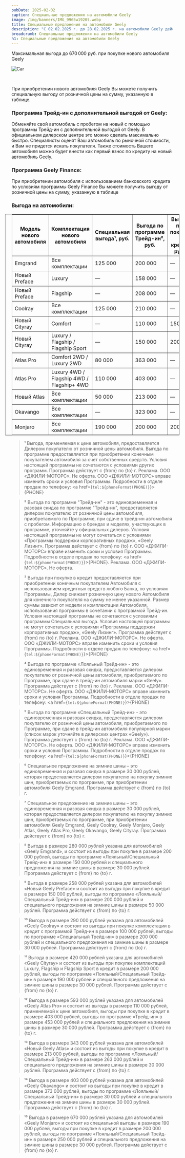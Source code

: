 ```yaml
---
pubDate: 2025-02-02
caption: Специальные предложения на автомобили Geely
image: /img/banners/IMG_9965w1920t.webp
title: Специальные предложения на автомобили Geely
description: "С 02.02.2025 г. до 28.02.2025 г. на автомобили Geely действует выгода до 670 000 ₽."
breadcrumb: Специальные предложения на автомобили Geely
h1: Специальные предложения на автомобили Geely
---
```




Максимальная выгода до 670 000 руб. при покупке нового автомобиля Geely

<img srcset="/img/banners/IMG_9965w1920t.webp 1x,
		/img/banners/IMG_9965w1920t.webp 1.5x"
	src="/img/banners/IMG_9965w1920t.webp" alt="Car" />

&nbsp;

При приобретении нового автомобиля Geely Вы можете получить специальную выгоду от розничной цены на сумму, указанную в таблице.

### <b>Программа Трейд-ин с дополнительной выгодой от Geely:</b>

Обменяйте свой автомобиль с пробегом на новый с помощью программы Трейд-ин с дополнительной выгодой от Geely. В официальном дилерском центре это можно сделать максимально быстро. Специалисты оценят Ваш автомобиль по рыночной стоимости, и Вам не придется искать покупателя. Также стоимость Вашего автомобиля можно будет внести как первый взнос по кредиту на новый автомобиль Geely.

### <b>Программа Geely Finance:</b>

При приобретении автомобиля с использованием банковского кредита по условиям программы Geely Finance Вы можете получить выгоду от розничной цены на сумму, указанную в таблице

### <b>Выгода на автомобили:</b>

<div class="overflow-auto min-w-full mb-14" style="margin-right: -1.25rem;margin-left: -1.25rem;">
	<table border="1" class="inline-block min-w-full w-auto" style="padding-right: 1.25rem;padding-left: 1.25rem;width: auto;">
		<thead>
			<tr>
					<th>Модель нового автомобиля</th>
					<th>Комплектация нового автомобиля</th>
					<th>Специальная выгода¹, руб.</th>
					<th>Выгода по программе Трейд-ин², руб.</th>
					<th>Выгода при покупке в кредит, руб.³</th>
					<th>Выгода по программе Лояльный⁴ / Специальный⁵ Трейд-ин, руб.</th>
					<th>Специальное предложение на зимние шины⁶⁻⁷</th>
					<th>Максимальная выгода до, руб.</th>
			</tr>
		</thead>
		<tbody class="main-text ">
			<tr>
					<td>Emgrand</td>
					<td>Все комплектации</td>
					<td>125 000</td>
					<td>200 000</td>
					<td>—</td>
					<td>250 000</td>
					<td>30 000</td>
					<td>280 000⁸</td>
			</tr>
			<tr>
					<td>Новый Preface</td>
					<td>Luxury</td>
					<td>—</td>
					<td>158 000</td>
					<td>—</td>
					<td>208 000</td>
					<td>50 000</td>
					<td>258 000⁹</td>
			</tr>
			<tr>
					<td>Новый Preface</td>
					<td>Flagship</td>
					<td>—</td>
					<td>208 000</td>
					<td>—</td>
					<td>258 000</td>
					<td>50 000</td>
					<td>308 000⁹</td>
			</tr>
			<tr>
					<td>Coolray</td>
					<td>Все комплектации</td>
					<td>125 000</td>
					<td>210 000</td>
					<td>—</td>
					<td>260 000</td>
					<td>30 000</td>
					<td>290 000¹⁰</td>
			</tr>
			<tr>
					<td>Новый Cityray</td>
					<td>Comfort</td>
					<td>—</td>
					<td>110 000</td>
					<td>150 000</td>
					<td>150 000</td>
					<td>30 000</td>
					<td>330 000</td>
			</tr>
			<tr>
					<td>Новый Cityray</td>
					<td>Luxury / Flagship / Flagship Sport</td>
					<td>—</td>
					<td>150 000</td>
					<td>200 000</td>
					<td>190 000</td>
					<td>30 000</td>
					<td>420 000¹¹</td>
			</tr>
			<tr>
					<td>Atlas Pro</td>
					<td>Comfort 2WD / Luxury 2WD</td>
					<td>80 000</td>
					<td>363 000</td>
					<td>—</td>
					<td>413 000</td>
					<td>30 000</td>
					<td>523 000</td>
			</tr>
			<tr>
					<td>Atlas Pro</td>
					<td>Luxury 4WD / Flagship 4WD / Flagship+ 4WD</td>
					<td>110 000</td>
					<td>403 000</td>
					<td>—</td>
					<td>453 000</td>
					<td>30 000</td>
					<td>593 000¹²</td>
			</tr>
			<tr>
					<td>Новый Atlas</td>
					<td>Все комплектации</td>
					<td>50 000</td>
					<td>213 000</td>
					<td>—</td>
					<td>263 000</td>
					<td>30 000</td>
					<td>343 000¹³</td>
			</tr>
			<tr>
					<td>Okavango</td>
					<td>Все комплектации</td>
					<td>—</td>
					<td>323 000</td>
					<td>—</td>
					<td>373 000</td>
					<td>30 000</td>
					<td>403 000¹⁴</td>
			</tr>
			<tr>
					<td>Monjaro</td>
					<td>Все комплектации</td>
					<td>190 000</td>
					<td>200 000</td>
					<td>200 000</td>
					<td>250 000</td>
					<td>30 000</td>
					<td>670 000¹⁵</td>
			</tr>
		</tbody>
	</table>
</div>

<SpecialSalonsInfo dataFormName="Узнать подробнее. Специальные предложения на автомобили Geely" />

> ¹ Выгода, применяемая к цене автомобиля, предоставляется Дилером покупателю от розничной цены автомобиля. Выгода по программе предоставляется при приобретении конечным покупателем автомобиля за счет собственных средств. Условия настоящей программы не сочетаются с условиями других программ. Программа действует с {from} по {to} г. Реклама. ООО «ДЖИЛИ-МОТОРС». Не оферта. ООО «ДЖИЛИ-МОТОРС» вправе изменить сроки и условия Программы. Подробности в отделе продаж по телефону: <a href={`tel:${phoneFormat(PHONE)}`}>{PHONE}</a>

> ² Выгода по программе "Трейд-ин" - это единовременная и разовая скидка по программе "Трейд-ин", предоставляется дилером покупателю от розничной цены автомобиля, приобретаемого по Программе, при сдаче в трейд-ин автомобиля с пробегом. Информацию о брендах и моделях, участвующих в программе, уточняйте у официальных дилеров. Условия настоящей программы не могут сочетаться с условиями «Программы поддержки корпоративных продаж», «Geely Лизинг». Программа действует с {from} по {to} г. ООО «ДЖИЛИ-МОТОРС» вправе изменить сроки и условия Программы. Подробности в отделе продаж по телефону: <a href={`tel:${phoneFormat(PHONE)}`}>{PHONE}</a>. Реклама. ООО «ДЖИЛИ-МОТОРС». Не оферта.

> ³ Выгода при покупке в кредит предоставляется при приобретении конечным покупателем Автомобиля с использованием кредитных средств любого Банка, по условиям Программы, Дилер снижает розничную цену нового Автомобиля для конечного покупателя на сумму не менее указанной. Размер суммы зависит от модели и комплектации Автомобиля, использования программы в сочетании с программой Трейд-ин. Условия настоящей программы не сочетаются с условиями программы Специальная выгода. Условия настоящей программы не могут сочетаться с условиями «Программы поддержки корпоративных продаж», «Geely Лизинг». Программа действует с {from} по {to} г. Реклама. ООО «ДЖИЛИ-МОТОРС». Не оферта. ООО «ДЖИЛИ-МОТОРС» вправе изменить сроки и условия Программы. Подробности в отделе продаж по телефону: <a href={`tel:${phoneFormat(PHONE)}`}>{PHONE}</a>

> ⁴ Выгода по программе «Лояльный Трейд-ин» - это единовременная и разовая скидка, предоставляется дилером покупателю от розничной цены автомобиля, приобретаемого по Программе, при сдаче в трейд-ин автомобиля марки «Geely». Программа действует с {from} по {to} г. Реклама. ООО «ДЖИЛИ-МОТОРС». Не оферта. ООО «ДЖИЛИ-МОТОРС» вправе изменить сроки и условия Программы. Подробности в отделе продаж по телефону: <a href={`tel:${phoneFormat(PHONE)}`}>{PHONE}</a>

> ⁵ Выгода по программе «Специальный Трейд-ин» - это единовременная и разовая скидка, предоставляется дилером покупателю от розничной цены автомобиля, приобретаемого по Программе, при сдаче в трейд-ин автомобиля популярной марки (список марок уточняйте в дилерских центрах «Geely»). Программа действует с {from} по {to} г. Реклама. ООО «ДЖИЛИ-МОТОРС». Не оферта. ООО «ДЖИЛИ-МОТОРС» вправе изменить сроки и условия Программы. Подробности в отделе продаж по телефону: <a href={`tel:${phoneFormat(PHONE)}`}>{PHONE}</a>

> ⁶ Специальное предложение на зимние шины – это единовременная и разовая скидка в размере 30 000 рублей, которая предоставляется дилером покупателю на покупку зимних шин, приобретаемых по программе, при приобретении автомобиля Geely Emgrand. Программа действует с {from} по {to} г.

> ⁷ Специальное предложение на зимние шины – это единовременная и разовая скидка в размере 30 000 рублей, которая предоставляется дилером покупателю на покупку зимних шин, приобретаемых по программе, при приобретении автомобиля Geely Emgrand, Geely Coolray, Geely Monjaro, Geely Atlas, Geely Atlas Pro, Geely Okavango, Geely Cityray. Программа действует с {from} по {to} г.

> ⁸ Выгода в размере 280 000 рублей указана для автомобилей «Geely Emgrand», и состоит из выгоды при покупке в размере 200 000 рублей, выгоды по программе «Лояльный/Специальный Трейд-ин» в размере 150 000 рублей и специального предложения на зимние шины в размере 30 000 рублей. Программа действует с {from} по {to} г.

> ⁹ Выгода в размере 258 000 рублей указана для автомобилей «Новый Geely Preface» и состоит из выгоды при покупке в кредит в размере 150 000 рублей, выгоды по программе «Лояльный/Специальный Трейд-ин» в размере 200 000 рублей и специального предложения на зимние шины в размере 50 000 рублей. Программа действует с {from} по {to} г.

> ¹⁰ Выгода в размере 290 000 рублей указана для автомобилей «Geely Coolray» и состоит из выгоды при покупке комплектации в кредит с программой Трейд-ин в размере 100 000 рублей, выгоды по программе «Специальный Трейд-ин» в размере 200 000 рублей и специального предложения на зимние шины в размере 30 000 рублей. Программа действует с {from} по {to} г.

> ¹¹ Выгода в размере 420 000 рублей указана для автомобилей «Geely Cityray» и состоит из выгоды при покупке комплектаций Luxury, Flagship и Flagship Sport в кредит в размере 200 000 рублей, выгоды по программе «Лояльный/Специальный Трейд-ин» в размере 190 000 рублей и специального предложения на зимние шины в размере 30 000 рублей. Программа действует с {from} по {to} г.

> ¹² Выгода в размере 593 000 рублей указана для автомобилей «Geely Atlas Pro» и состоит из выгоды в размере 110 000 рублей, применяемой к цене автомобиля, выгоды при покупке в кредит в размере 403 000 рублей, выгоды по программе «Трейд-ин» в размере 453 000 рублей и специального предложения на зимние шины в размере 30 000 рублей. Программа действует с {from} по {to} г.

> ¹³ Выгода в размере 343 000 рублей указана для автомобилей «Новый Geely Atlas» и состоит из выгоды при покупке в кредит в размере 213 000 рублей, выгоды по программе «Лояльный/Специальный Трейд-ин» в размере 263 000 рублей и специального предложения на зимние шины в размере 30 000 рублей. Программа действует с {from} по {to} г.

> ¹⁴ Выгода в размере 403 000 рублей указана для автомобилей «Geely Okavango» и состоит из выгоды при покупке в кредит в размере 373 000 рублей, выгоды по программе «Лояльный/Специальный Трейд-ин» в размере 30 000 рублей и специального предложения на зимние шины в размере 30 000 рублей. Программа действует с {from} по {to} г.

> ¹⁵ Выгода в размере 670 000 рублей указана для автомобилей «Geely Monjaro» и состоит из специальной выгоды в размере 190 000 рублей, выгоды при покупке в кредит в размере 200 000 рублей, выгоды по программе «Лояльный/Специальный Трейд-ин» в размере 250 000 рублей и специального предложения на зимние шины в размере 30 000 рублей. Программа действует с {from} по {to} г.
